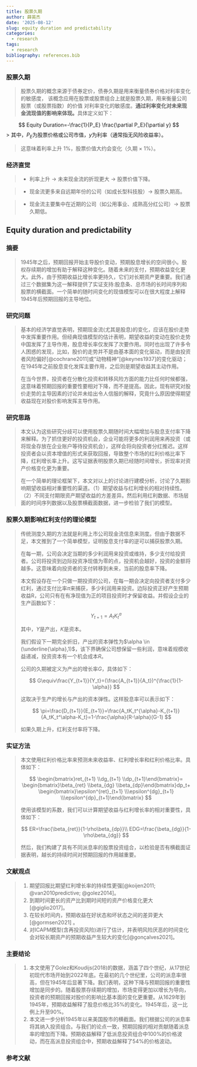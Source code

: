```yaml
---
title: 股票久期
author: 薛英杰
date: '2025-08-12'
slug: equity duration and predictability
categories:
  - research
tags:
  - research
bibliography: references.bib
---
```


### 股票久期

> 股票久期的概念来源于债券定价，债券久期是用来衡量债券价格对利率变化的敏感度， 该概念应用在股票或股票组合上就是股票久期，用来衡量公司股票（或股票指数）的价值 对利率变化的敏感度。**通过利率变化对未来现金流现值的影响来体现。**具体定义如下：

$$
Equity Duration=-\frac{1}{P_E} \frac{\partial P_E}{\partial y}
$$ \> 其中，$P_E$为股票价格或公司市值，$y$为利率（通常指无风险收益率）。

> 这意味着利率上升 1%，股票价值大约会变化（久期 × 1%）。

### 经济直觉

> -   利率上升 → 未来现金流的折现更大 → 股票价值下降。

> -   现金流更多来自远期年份的公司（如成长型科技股）→ 股票久期高。

> -   现金流主要集中在近期的公司（如公用事业、成熟高分红公司）→ 股票久期低。

## Equity duration and predictability

### 摘要

> 1945年之后，预期回报开始主导股价变动，预期股息增长的空间很小。股权存续期的增加有助于解释这种变化。随着未来的支付，预期收益变化更大。此外，由于预期收益比增长率更持久，它们对长期资产更重要。我们通过三个数据集为这一解释提供了实证支持:股息条、总市场的长时间序列和股票的横截面。一个简单的随时间变化的现值模型可以在很大程度上解释1945年后预期回报的主导地位。

### 研究问题

> 基本的经济学直觉表明，预期现金流(尤其是股息)的变化，应该在股价走势中发挥重要作用。但经典现值模型的估计表明，期望收益的变动在股价走势中国发挥了主导作用，股息增长率仅发挥了次要作用。同时也出现了许多令人困惑的发现，比如，股价的走势并不是由基本面的变化驱动，而是由投资者风险偏好[@cochrane2011]或“动物精神”[@keynes1937]的变化驱动；在1945年之前股息变化发挥主要作用，之后则是期望收益其主动作用。
>
> 在当今世界，投资者在分散化投资和转移风险方面的能力比任何时候都强，这意味着预期回报的重要性要相对下降，而不是提高。因此，现有研究对股价走势的主导因素的讨论并未给出令人信服的解释，究竟什么原因使得期望收益现在对股价影响发挥主导作用。

### 研究思路

> 本文认为这些研究分歧可以使用股票久期随时间大幅增加与股息支付率下降来解释。为了抓住更好的投资机会，企业可能将更多的利润用来再投资（或将现金存放在企业账户等待投资机会），这样会将向投资者分红推迟。这样投资者会以资本增值的形式来获取回报，导致整个市场的红利价格比率下降，红利增长率上升。这写证据表明股票久期已经随时间增长，折现率对资产价格变化更为重要。
>
> 在一个简单的理论框架下，本文对以上的讨论进行建模分析，讨论了久期影响期望收益相对重要性的渠道。（1）期望收益与红利增长的相对持续性。（2）不同支付期限资产期望收益的方差差异。然后利用红利数据、市场层面的时间序列数据以及股票横截面数据，进一步检验了我们的模型。

### 股票久期影响红利支付的理论模型

> 传统测度久期的方法就是利用上市公司现金流信息来测度。但由于数据不足，本文推到了一个简单模型，证明股息支付率的逆可以捕获股票久期。
>
> 在每一期，公司会决定当期的多少利润用来投资或维持，多少支付给投资者。公司将投资到边际投资净现值为零的点，投资机会越好，投资的金额将越多。这意味着向投资者的支付转移到未来，当前的股息率下降。
>
> 本文假设存在一个只做一期投资的公司，在每一期会决定向投资者支付多少红利，通过支付比率$\pi$来捕获，多少利润用来投资。边际投资正好产生预期收益R，公司只有在有净现值为正的项目投资时才保留收益。并假设企业的生产函数如下：
>
> $$
> Y_{t+1}=A_tK_t^a
> $$
>
> 其中，$Y$是产出，$K$是资本。
>
> 我们假设下一期完全折旧，产出的资本弹性为$\alpha \in (\underline{\alpha},1)$，该下界确保公司想保留一些利润，意味着规模收益递减，投资资本有一个机会成本$R$。
>
> 公司的久期被定义为产出的增长率$G$，具体如下：
>
> $$
> G\equiv\frac{Y_{t+1}}{Y_t}=(\frac{A_{t+1}}{A_t})^{\frac{1}{1-\alpha}}
> $$
>
> 这取决于生产的增长与产出的资本弹性。这样股息率可以表示如下：
>
> $$
> \pi=\frac{D_{t+1}}{E_{t+1}}=\frac{A_tK_t^{\alpha}-K_{t+1}}{A_tK_t^\alpha-K_t}=1-\frac{\alpha}{R-\alpha}(G-1)
> $$
>
> 如果久期上升，红利支付率将下降。

### 实证方法

> 本文使用红利价格比率来预测未来收益率、红利增长率和红利价格比率。具体如下：
>
> $$
> \begin{bmatrix}ret_{t+1} \\dg_{t+1} \\dp_{t+1}\end{bmatrix}=
> \begin{bmatrix}\beta_{ret} \\beta_{dg} \\beta_{dp}\end{bmatrix}dp_t+
> \begin{bmatrix}\epsilon^{ret}_{t+1} \\\epsilon^{dg}_{t+1} \\\epsilon^{dp}_{t+1}\end{bmatrix}
> $$
>
> 使用该模型的系数，我们可以计算期望收益与红利增长率的相对重要性，具体如下：
>
> $$
> ER=\frac{\beta_{ret}}{1-\rho\beta_{dp}}\\
> EDG=\frac{\beta_{dg}}{1-\rho\beta_{dg}}
> $$
>
> 然后，我们构建了具有不同派息率的股票投资组合，以检验是否有横截面证据表明，越长的持续时间对预期回报的作用越重要。

### 文献观点

> 1.  期望回报比期望红利增长率的持续性更强[@koijen2011; @van2010predictive; @golez2014]。
> 2.  到期时间更长的资产比到期时间短的资产价格变化更大[@giglio2017]。
> 3.  在较长时间内，预期收益在好状态和坏状态之间的差异更大[@gormsen2021] 。
> 4.  对ICAPM模型(含再投资风险)进行了估计，并表明风险厌恶的时间变化会对较长期资产的预期收益产生较大的变化[@gonçalves2021]。

### 主要结论

> 1.  本文使用了Golez和Koudijs(2018)的数据，涵盖了四个世纪，从17世纪初现代市场开始到2022年底。在最初的几个世纪里，公司的派息率很高，但在1945年后显著下降。我们表明，这种下降与预期回报的重要性增加是同步的。随着股票存续期的增加，市场变得更加以增长为导向，投资者的预期回报对股价的影响比基本面的变化更重要。从1629年到1945年，预期收益解释了股息价格比35%的变化。1945年后，这一比例上升至90%。
> 2.  本文进一步分析1945年以来美国股市的横截面。我们根据公司的派息率将其纳入投资组合。与我们的论点一致，预期回报的相对贡献随着派息率的增加而下降。预期收益解释了低派息投资组合中100%的价格波动，而在高派息投资组合中，预期收益解释了54%的价格波动。

### 参考文献
